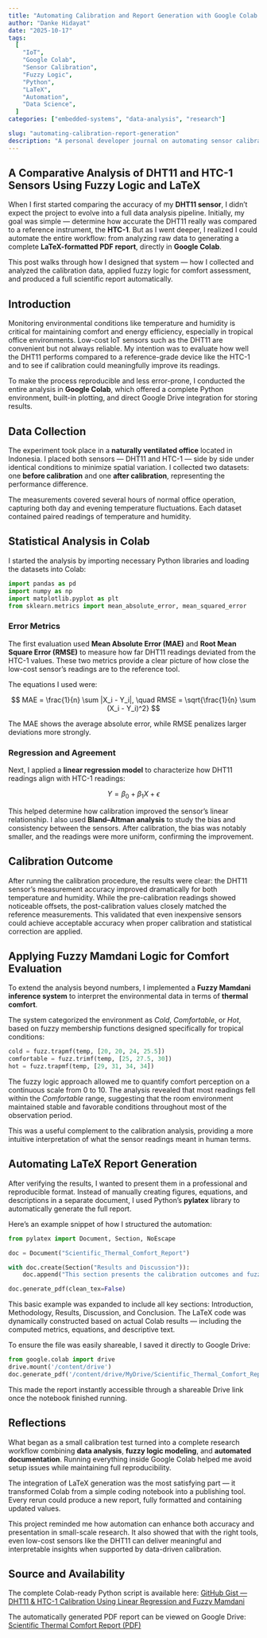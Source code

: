 ```yaml
---
title: "Automating Calibration and Report Generation with Google Colab: A Comparative Analysis of DHT11 and HTC-1 Sensors Using Fuzzy Logic and LaTeX"
author: "Danke Hidayat"
date: "2025-10-17"
tags:
  [
    "IoT",
    "Google Colab",
    "Sensor Calibration",
    "Fuzzy Logic",
    "Python",
    "LaTeX",
    "Automation",
    "Data Science",
  ]
categories: ["embedded-systems", "data-analysis", "research"]

slug: "automating-calibration-report-generation"
description: "A personal developer journal on automating sensor calibration analysis using Google Colab, comparing DHT11 and HTC-1 sensors with fuzzy logic and automatic LaTeX PDF report generation."
---
```


## A Comparative Analysis of DHT11 and HTC-1 Sensors Using Fuzzy Logic and LaTeX

When I first started comparing the accuracy of my **DHT11 sensor**, I didn’t expect the project to evolve into a full data analysis pipeline. Initially, my goal was simple — determine how accurate the DHT11 really was compared to a reference instrument, the **HTC-1**. But as I went deeper, I realized I could automate the entire workflow: from analyzing raw data to generating a complete **LaTeX-formatted PDF report**, directly in **Google Colab**.

This post walks through how I designed that system — how I collected and analyzed the calibration data, applied fuzzy logic for comfort assessment, and produced a full scientific report automatically.

## Introduction

Monitoring environmental conditions like temperature and humidity is critical for maintaining comfort and energy efficiency, especially in tropical office environments.
Low-cost IoT sensors such as the DHT11 are convenient but not always reliable. My intention was to evaluate how well the DHT11 performs compared to a reference-grade device like the HTC-1 and to see if calibration could meaningfully improve its readings.

To make the process reproducible and less error-prone, I conducted the entire analysis in **Google Colab**, which offered a complete Python environment, built-in plotting, and direct Google Drive integration for storing results.

## Data Collection

The experiment took place in a **naturally ventilated office** located in Indonesia. I placed both sensors — DHT11 and HTC-1 — side by side under identical conditions to minimize spatial variation.
I collected two datasets: one **before calibration** and one **after calibration**, representing the performance difference.

The measurements covered several hours of normal office operation, capturing both day and evening temperature fluctuations. Each dataset contained paired readings of temperature and humidity.

## Statistical Analysis in Colab

I started the analysis by importing necessary Python libraries and loading the datasets into Colab:

```python
import pandas as pd
import numpy as np
import matplotlib.pyplot as plt
from sklearn.metrics import mean_absolute_error, mean_squared_error
```

### Error Metrics

The first evaluation used **Mean Absolute Error (MAE)** and **Root Mean Square Error (RMSE)** to measure how far DHT11 readings deviated from the HTC-1 values.
These two metrics provide a clear picture of how close the low-cost sensor’s readings are to the reference tool.

The equations I used were:

$$
MAE = \frac{1}{n} \sum |X_i - Y_i|, \quad RMSE = \sqrt{\frac{1}{n} \sum (X_i - Y_i)^2}
$$

The MAE shows the average absolute error, while RMSE penalizes larger deviations more strongly.

### Regression and Agreement

Next, I applied a **linear regression model** to characterize how DHT11 readings align with HTC-1 readings:

$$
Y = \beta_0 + \beta_1 X + \epsilon
$$

This helped determine how calibration improved the sensor’s linear relationship. I also used **Bland–Altman analysis** to study the bias and consistency between the sensors.
After calibration, the bias was notably smaller, and the readings were more uniform, confirming the improvement.

## Calibration Outcome

After running the calibration procedure, the results were clear:
the DHT11 sensor’s measurement accuracy improved dramatically for both temperature and humidity.
While the pre-calibration readings showed noticeable offsets, the post-calibration values closely matched the reference measurements.
This validated that even inexpensive sensors could achieve acceptable accuracy when proper calibration and statistical correction are applied.

## Applying Fuzzy Mamdani Logic for Comfort Evaluation

To extend the analysis beyond numbers, I implemented a **Fuzzy Mamdani inference system** to interpret the environmental data in terms of **thermal comfort**.

The system categorized the environment as _Cold_, _Comfortable_, or _Hot_, based on fuzzy membership functions designed specifically for tropical conditions:

```python
cold = fuzz.trapmf(temp, [20, 20, 24, 25.5])
comfortable = fuzz.trimf(temp, [25, 27.5, 30])
hot = fuzz.trapmf(temp, [29, 31, 34, 34])
```

The fuzzy logic approach allowed me to quantify comfort perception on a continuous scale from 0 to 10.
The analysis revealed that most readings fell within the _Comfortable_ range, suggesting that the room environment maintained stable and favorable conditions throughout most of the observation period.

This was a useful complement to the calibration analysis, providing a more intuitive interpretation of what the sensor readings meant in human terms.

## Automating LaTeX Report Generation

After verifying the results, I wanted to present them in a professional and reproducible format.
Instead of manually creating figures, equations, and descriptions in a separate document, I used Python’s **pylatex** library to automatically generate the full report.

Here’s an example snippet of how I structured the automation:

```python
from pylatex import Document, Section, NoEscape

doc = Document("Scientific_Thermal_Comfort_Report")

with doc.create(Section("Results and Discussion")):
    doc.append("This section presents the calibration outcomes and fuzzy logic analysis performed in Colab.")

doc.generate_pdf(clean_tex=False)
```

This basic example was expanded to include all key sections: Introduction, Methodology, Results, Discussion, and Conclusion.
The LaTeX code was dynamically constructed based on actual Colab results — including the computed metrics, equations, and descriptive text.

To ensure the file was easily shareable, I saved it directly to Google Drive:

```python
from google.colab import drive
drive.mount('/content/drive')
doc.generate_pdf('/content/drive/MyDrive/Scientific_Thermal_Comfort_Report', clean_tex=False)
```

This made the report instantly accessible through a shareable Drive link once the notebook finished running.

## Reflections

What began as a small calibration test turned into a complete research workflow combining **data analysis**, **fuzzy logic modeling**, and **automated documentation**.
Running everything inside Google Colab helped me avoid setup issues while maintaining full reproducibility.

The integration of LaTeX generation was the most satisfying part — it transformed Colab from a simple coding notebook into a publishing tool. Every rerun could produce a new report, fully formatted and containing updated values.

This project reminded me how automation can enhance both accuracy and presentation in small-scale research.
It also showed that with the right tools, even low-cost sensors like the DHT11 can deliver meaningful and interpretable insights when supported by data-driven calibration.

## Source and Availability

The complete Colab-ready Python script is available here:
[GitHub Gist — DHT11 & HTC-1 Calibration Using Linear Regression and Fuzzy Mamdani](https://gist.github.com/dankehidayat/1e7b296543a7aef27e711bea51d5cdd6)

The automatically generated PDF report can be viewed on Google Drive:
[Scientific Thermal Comfort Report (PDF)](https://drive.google.com/file/d/1Z6PtvuDW63F5cUrvonf1WnnZPhWKushy/view?usp=sharing)
